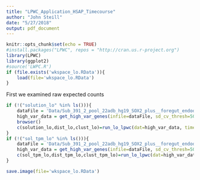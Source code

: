 ```yaml
---
title: "LPWC_Application_HSAP_Timecourse"
author: "John Steill"
date: "5/27/2018"
output: pdf_document
---
```

```r
knitr::opts_chunk$set(echo = TRUE)
#install.packages("LPWC", repos = "http://cran.us.r-project.org")
library(LPWC)
library(ggplot2)
#source('LWPC.R')
if (file.exists('wkspace_lo.RData')){
    load(file='wkspace_lo.RData')
}
```
First we examined raw expected counts

```r
if (!("solution_lo" %in% ls())){
    dataFile = 'Data/Sub_391_2_pool_22adb_hg19_SOX2_plus__foregut_endoderm__32a860ee85db9ac9/genes.no_mt.ec.tab' 
    high_var_data = get_high_var_genes(infile=dataFile, sd_cv_thresh=500)
    browser()
    c(solution_lo,dist_lo,clust_lo)=run_lo_lpwc(dat=high_var_data, timepoints = 0:96)
}
if (!("sol_tpm_lo" %in% ls())){
    dataFile = 'Data/Sub_391_2_pool_22adb_hg19_SOX2_plus__foregut_endoderm__32a860ee85db9ac9/genes.no_mt.tpm.rescale.tab' 
    high_var_data = get_high_var_genes(infile=dataFile, sd_cv_thresh=500)
    c(sol_tpm_lo,dist_tpm_lo,clust_tpm_lo)=run_lo_lpwc(dat=high_var_data, timepoints = 0:96)
}
```

``` r
save.image(file='wkspace_lo.RData')
```
